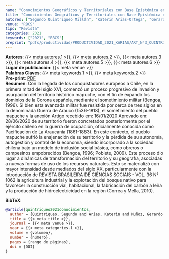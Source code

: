 ```yaml
---
name: "Conocimientos Geográficos y Territoriales con Base Epistémica en la Memoria Social Mapuche"
title: "Conocimientos Geográficos y Territoriales con Base Epistémica en la Memoria Social Mapuche"
autores: ["Segundo Quintriqueo Millán", "Katerin Arias-Ortega", "Gerardo Muñoz", "Hector Torres", "Soledad Morales", "Fernando Peña"]
venue: "RBCS"
tipo: "Revista"
categories: 2021
keywords: ["2021", "RBCS"]
preprint: "pdfs/productividad/PRODUCTIVIDAD_2021_KARIAS/ART_N°3_QUINTRIQUEO Y ARIAS-ORTEGA_RBCS_2021_SCOPUS.pdf"
---
```

**Autores**: [{{< meta autores.1 >}}](../members/current/Segundo Quintriqueo Millán.qmd), [{{< meta autores.2 >}}](../members/current/Katerin Arias-Ortega.qmd), {{< meta autores.3 >}}, {{< meta autores.4 >}}, {{< meta autores.5 >}}, {{< meta autores.6 >}}    
**Lugar de publicación**: {{< meta venue >}}     
**Palabras Claves**: {{< meta keywords.1 >}}, {{< meta keywords.2 >}}    
**Pre-print**: [PDF](../{{< meta preprint >}})    
**Resumen**: Con la llegada de los conquistadores europeos a Chile, en la primera mitad del siglo XVI, comenzó un proceso progresivo de invasión y usurpación del territorio histórico mapuche, con el fin de expandir los dominios de la Corona española, mediante el sometimiento militar (Bengoa, 1996). Si bien esta avanzada militar fue resistida por cerca de tres siglos en la denominada Guerra de Arauco (1536-1818), el sometimiento del pueblo mapuche y la anexión
Artigo recebido em: 16/01/2020 Aprovado em: 28/06/2020
de su territorio fueron concretados posteriormente por el ejército chileno en la guerra de ocupación, oficialmente conocida como Pacificación de La Araucanía (1861-1883). En este contexto, el pueblo mapuche sufrió la enajenación de su territorio y la pérdida de su autonomía, autogestión y control de la economía, siendo incorporado a la sociedad chilena bajo un modelo de inclusión social básica, como obreros o campesinos empobrecidos (Bengoa, 1996; Poblete, 2009). Este proceso dio lugar a dinámicas de transformación del territorio y su geografía, asociadas a nuevas formas de uso de los recursos naturales. Esto se materializó con mayor intensidad desde mediados del siglo XX, particularmente con la introducción de
REVISTA BRASILEIRA DE CIÊNCIAS SOCIAIS - VOL. 36 N° 1062
la agricultura industrial y la explotación del bosque nativo para favorecer la construcción vial, habitacional, la fabricación del carbón a leña y la producción de hidroelectricidad en la región (Correa y Mella, 2010). 


**BibTeX**:
```bibtex
@article{quintriqueo2021conocimientos,
  author = {Quintriqueo, Segundo and Arias, Katerin and Muñoz, Gerardo and Torres, Hector and Morales, Soledad and Peña, Fernando},
  title = {{< meta title >}},
  journal = {{< meta venue >}},
  year = {{< meta categories.1 >}},
  volume = {volumen},
  number = {número},
  pages = {rango de páginas},
  doi = {DOI}
}
```
